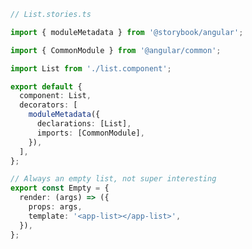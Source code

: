 ```ts
// List.stories.ts

import { moduleMetadata } from '@storybook/angular';

import { CommonModule } from '@angular/common';

import List from './list.component';

export default {
  component: List,
  decorators: [
    moduleMetadata({
      declarations: [List],
      imports: [CommonModule],
    }),
  ],
};

// Always an empty list, not super interesting
export const Empty = {
  render: (args) => ({
    props: args,
    template: '<app-list></app-list>',
  }),
};
```
